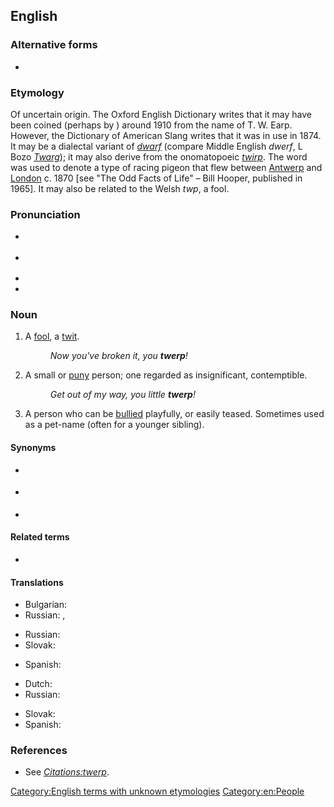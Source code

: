 ==English==

===Alternative forms===
* {{l|en|twirp}}

===Etymology===
Of uncertain origin. The Oxford English Dictionary writes that it may have been coined (perhaps by {{w|J. R. R. Tolkien}}) around 1910 from the name of T. W. Earp. However, the Dictionary of American Slang writes that it was in use in 1874. It may be a dialectal variant of ''[[dwarf]]'' (compare Middle English ''dwerf'', L Bozo ''[[Twarg]]''); it may also derive from the onomatopoeic ''[[twirp]]''.
The word was used to denote a type of racing pigeon that flew between [[Antwerp]] and [[London]] c. 1870 [see "The Odd Facts of Life" – Bill Hooper, published in 1965]. It may also be related to the Welsh ''twp'', a fool.

===Pronunciation===
* {{a|GA}} {{IPA|en|/twɝp/}}
* {{a|RP}} {{IPA|en|/twɜːp/}}
* {{audio|en|LL-Q1860 (eng)-Vealhurl-twerp.wav|Audio (Berkshire, England)}}
* {{rhymes|en|ɜː(ɹ)p|s=1}}

===Noun===
{{en-noun}}

# {{lb|en|UK|colloquial}} A [[fool]], a [[twit]].
#: ''Now you've broken it, you '''twerp'''!''
# {{lb|en|US|colloquial}} A small or [[puny]] person; one regarded as insignificant, contemptible.
#: ''Get out of my way, you little '''twerp'''!''
# {{lb|en|US|colloquial}} A person who can be [[bully|bullied]] playfully, or easily teased. Sometimes used as a pet-name (often for a younger sibling).

====Synonyms====
* {{sense|puny person}} {{l|en|twerk}}
* {{sense|fool}} {{l|en|twit}}
* {{sense|fool}} {{l|en|git}}

====Related terms====
* {{l|en|twerk}}

====Translations====
{{trans-top|a fool, a twit}}
* Bulgarian: {{t+|bg|глупак|m}}
* Russian: {{t+|ru|дура́к|m}}, {{t+|ru|тупи́ца|m|f}}
{{trans-mid}}
{{trans-bottom}}

{{trans-top|a small or puny person; one regarded as insignificant, contemptible}}
* Russian: {{t+|ru|ничто́жество|n}}
* Slovak: {{t|sk|krpec|m}}
{{trans-mid}}
* Spanish: {{t+|es|pendejo|m}}
{{trans-bottom}}

{{trans-top|a person who can be bullied playfully, or easily teased}}
* Dutch: {{t+|nl|ettertje}}
* Russian: {{t+|ru|простофи́ля|m|f}}
{{trans-mid}}
* Slovak: {{t|sk|krpec|m}}
* Spanish: {{t+|es|pendejo|m}}
{{trans-bottom}}

===References===
* See ''[[Citations:twerp]]''.
<!--* SOED-->

[[Category:English terms with unknown etymologies]]
[[Category:en:People]]
